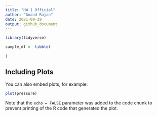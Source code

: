 ```yaml
---
title: "HW 1 Official"
author: "Anand Rajan"
date: 2021-09-29
output: github_document
---
```



```r
library(tidyverse)
```


```r
sample_df =  tibble(
  
)
```

## Including Plots

You can also embed plots, for example:

```r
plot(pressure)
```

Note that the `echo = FALSE` parameter was added to the code chunk to prevent printing of the R code that generated the plot.
